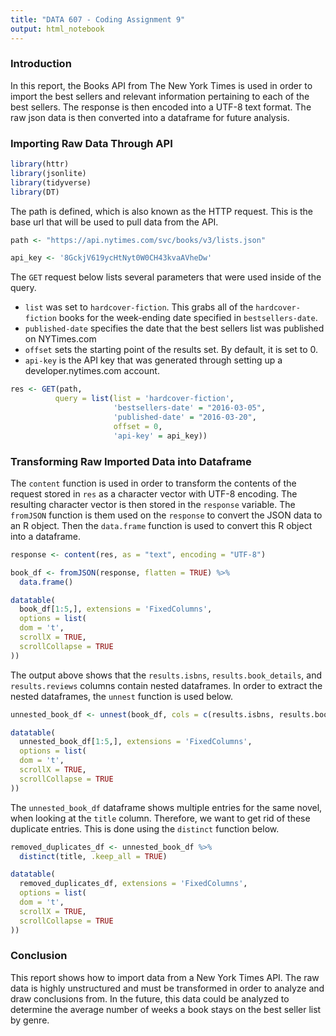 ```yaml
---
title: "DATA 607 - Coding Assignment 9"
output: html_notebook
---
```


### Introduction

In this report, the Books API from The New York Times is used in order to import the best sellers and relevant information pertaining to each of the best sellers. The response is then encoded into a UTF-8 text format. The raw json data is then converted into a dataframe for future analysis.

### Importing Raw Data Through API
```r
library(httr)
library(jsonlite)
library(tidyverse)
library(DT)
```
The path is defined, which is also known as the HTTP request. This is the base url that will be used to pull data from the API.

```r
path <- "https://api.nytimes.com/svc/books/v3/lists.json"
```

```r
api_key <- '8GckjV619ycHtNyt0W0CH43kvaAVheDw'
```

The `GET` request below lists several parameters that were used inside of the query.

- `list` was set to `hardcover-fiction`. This grabs all of the `hardcover-fiction` books for the week-ending date specified in `bestsellers-date`.
- `published-date` specifies the date that the best sellers list was published on NYTimes.com
- `offset` sets the starting point of the results set. By default, it is set to 0.
- `api-key` is the API key that was generated through setting up a developer.nytimes.com account.

```r
res <- GET(path,
          query = list(list = 'hardcover-fiction',
                       'bestsellers-date' = "2016-03-05",
                       'published-date' = "2016-03-20",
                       offset = 0,
                       'api-key' = api_key))
```

### Transforming Raw Imported Data into Dataframe

The `content` function is used in order to transform the contents of the request stored in `res` as a character vector with UTF-8 encoding. The resulting character vector is then stored in the `response` variable. The `fromJSON` function is them used on the `response` to convert the JSON data to an R object. Then the `data.frame` function is used to convert this R object into a dataframe.

```r
response <- content(res, as = "text", encoding = "UTF-8")

book_df <- fromJSON(response, flatten = TRUE) %>%
  data.frame()

datatable(
  book_df[1:5,], extensions = 'FixedColumns',
  options = list(
  dom = 't',
  scrollX = TRUE,
  scrollCollapse = TRUE
))

```

The output above shows that the `results.isbns`, `results.book_details`, and `results.reviews` columns contain nested dataframes. In order to extract the nested dataframes, the `unnest` function is used below.

```r

unnested_book_df <- unnest(book_df, cols = c(results.isbns, results.book_details, results.reviews))

datatable(
  unnested_book_df[1:5,], extensions = 'FixedColumns',
  options = list(
  dom = 't',
  scrollX = TRUE,
  scrollCollapse = TRUE
))

```

The `unnested_book_df` dataframe shows multiple entries for the same novel, when looking at the `title` column. Therefore, we want to get rid of these duplicate entries. This is done using the `distinct` function below.

```r

removed_duplicates_df <- unnested_book_df %>%
  distinct(title, .keep_all = TRUE)

datatable(
  removed_duplicates_df, extensions = 'FixedColumns',
  options = list(
  dom = 't',
  scrollX = TRUE,
  scrollCollapse = TRUE
))

```

### Conclusion
This report shows how to import data from a New York Times API. The raw data is highly unstructured and must be transformed in order to analyze and draw conclusions from. In the future, this data could be analyzed to determine the average number of weeks a book stays on the best seller list by genre.